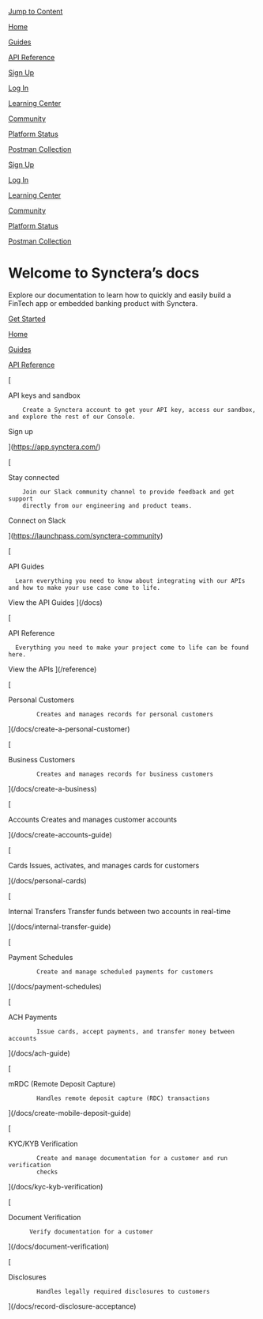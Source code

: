 [Jump to Content](#content)

[](/)

[Home](/)

[Guides](/docs)

[API Reference](/reference)

[Sign Up](https://app.synctera.com/sign-up)

[Log In](https://app.synctera.com)

[Learning Center](https://learn.synctera.com/)

[Community](https://launchpass.com/synctera-community)

[Platform Status](https://status.synctera.com/)

[Postman Collection](https://www.postman.com/synctera/workspace/synctera-public-workspace/)

[](/)

[Sign Up](https://app.synctera.com/sign-up)

[Log In](https://app.synctera.com)

[Learning Center](https://learn.synctera.com/)

[Community](https://launchpass.com/synctera-community)

[Platform Status](https://status.synctera.com/)

[Postman Collection](https://www.postman.com/synctera/workspace/synctera-public-workspace/)

# Welcome to Synctera’s docs

Explore our documentation to learn how to quickly and easily build a FinTech app or embedded banking product with Synctera.

[Get Started](/docs)

[Home](/)

[Guides](/docs)

[API Reference](/reference)

[

API keys and sandbox

        Create a Synctera account to get your API key, access our sandbox, and explore the rest of our Console.
      
Sign up




](https://app.synctera.com/)

[

Stay connected

        Join our Slack community channel to provide feedback and get support
        directly from our engineering and product teams.
      
Connect on Slack




](https://launchpass.com/synctera-community)

[

API Guides

      Learn everything you need to know about integrating with our APIs and how to make your use case come to life.
    
View the API Guides
](/docs)

[

API Reference

      Everything you need to make your project come to life can be found here.
    
View the APIs
](/reference)

[




Personal Customers

            Creates and manages records for personal customers
          

](/docs/create-a-personal-customer)

[




Business Customers

            Creates and manages records for business customers
          

](/docs/create-a-business)

[




Accounts
Creates and manages customer accounts

](/docs/create-accounts-guide)

[




Cards
Issues, activates, and manages cards for customers

](/docs/personal-cards)

[




Internal Transfers
Transfer funds between two accounts in real-time

](/docs/internal-transfer-guide)

[




Payment Schedules

            Create and manage scheduled payments for customers
          

](/docs/payment-schedules)

[




ACH Payments

            Issue cards, accept payments, and transfer money between accounts
          

](/docs/ach-guide)

[




mRDC (Remote Deposit Capture)

            Handles remote deposit capture (RDC) transactions
          

](/docs/create-mobile-deposit-guide)

[




KYC/KYB Verification

            Create and manage documentation for a customer and run verification
            checks
          

](/docs/kyc-kyb-verification)

[




Document Verification

          Verify documentation for a customer
        

](/docs/document-verification)

[




Disclosures

            Handles legally required disclosures to customers
          

](/docs/record-disclosure-acceptance)

